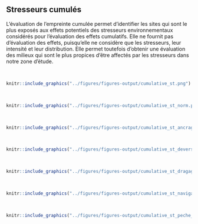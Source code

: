 ## Stresseurs cumulés

L'évaluation de l'empreinte cumulée permet d'identifier les sites qui sont
le plus exposés aux effets potentiels des stresseurs environnementaux
considérés pour l'évaluation des effets cumulatifs. Elle ne fournit pas
d'évaluation des effets, puisqu'elle ne considère que les stresseurs,
leur intensité et leur distribution. Elle permet toutefois d'obtenir une
évaluation des milieux qui sont le plus propices d'être affectés par les
stresseurs dans notre zone d'étude.

<br/>

```r
knitr::include_graphics("../figures/figures-output/cumulative_st.png")
```

<br/>

```r
knitr::include_graphics("../figures/figures-output/cumulative_st_norm.png")
```

<br/>

```r
knitr::include_graphics("../figures/figures-output/cumulative_st_ancrage.png")
```

<br/>

```r
knitr::include_graphics("../figures/figures-output/cumulative_st_deversement.png")
```

<br/>

```r
knitr::include_graphics("../figures/figures-output/cumulative_st_dragage.png")
```

<br/>

```r
knitr::include_graphics("../figures/figures-output/cumulative_st_navigation.png")
```

<br/>

```r
knitr::include_graphics("../figures/figures-output/cumulative_st_peche_commerciale.png")
```
